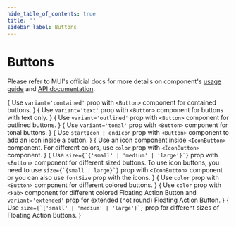```yaml
---
hide_table_of_contents: true
title: ''
sidebar_label: Buttons
---
```




<h1 className='!m-0'>Buttons</h1>

<div className='template-bg-color' />

Please refer to MUI's official docs for more details on component's [usage guide](https://mui.com/material-ui/react-button/) and [API documentation](https://mui.com/material-ui/react-button/#api).

<Grid container spacing={6}>
  <Grid item xs={12}>
    <CardSnippet
      title="Contained"
      code={SourceCodeButtonsContained}
    >
      {
        <Typography className='mbe-4'>
          Use <code>variant='contained'</code> prop with <code>&lt;Button&gt;</code> component for contained buttons.
        </Typography>
      }
      <ButtonsContained />
    </CardSnippet>
  </Grid>
  <Grid item xs={12}>
    <CardSnippet
      title="Text"
      code={SourceCodeButtonsText}
    >
      {
        <Typography className='mbe-4'>
          Use <code>variant='text'</code> prop with <code>&lt;Button&gt;</code> component for buttons with text only.
        </Typography>
      }
      <ButtonsText />
    </CardSnippet>
  </Grid>
  <Grid item xs={12}>
    <CardSnippet
      title="Outlined"
      code={SourceCodeButtonsOutlined}
    >
      {
        <Typography className='mbe-4'>
          Use <code>variant='outlined'</code> prop with <code>&lt;Button&gt;</code> component for outlined buttons.
        </Typography>
      }
      <ButtonsOutlined />
    </CardSnippet>
  </Grid>
  <Grid item xs={12}>
    <CardSnippet
      title="Tonal"
      code={SourceCodeButtonsTonal}
    >
      {
        <Typography className='mbe-4'>
          Use <code>variant='tonal'</code> prop with <code>&lt;Button&gt;</code> component for tonal buttons.
        </Typography>
      }
      <ButtonsTonal />
    </CardSnippet>
  </Grid>
  <Grid item xs={12} md={6}>
    <CardSnippet
      title="Buttons With Icon and Label"
      code={SourceCodeButtonsWithIconAndLabel}
    >
      {
        <Typography className='mbe-4'>
          Use <code>startIcon | endIcon</code> prop with <code>&lt;Button&gt;</code> component to add an icon inside a button.
        </Typography>
      }
      <ButtonsWithIconAndLabel />
    </CardSnippet>
  </Grid>
  <Grid item xs={12} md={6}>
    <CardSnippet
      title="Icon Buttons"
      code={SourceCodeButtonsIcons}
    >
      {
        <Typography className='mbe-4'>
          Use an icon component inside <code>&lt;IconButton&gt;</code> component. For different colors, use <code>color</code> prop with <code>&lt;IconButton&gt;</code> component.
        </Typography>
      }
      <ButtonsIcons />
    </CardSnippet>
  </Grid>
  <Grid item xs={12}>
    <CardSnippet
      title="Button Sizes"
      code={SourceCodeButtonsSizes}
    >
     {
       <Typography className='mbe-4'>
         Use <code>size={`{'small' | 'medium' | 'large'}`}</code> prop with <code>&lt;Button&gt;</code> component for different sized buttons. To use icon buttons, you need to use <code>size={`{small | large}`}</code> prop with <code>&lt;IconButton&gt;</code> component or you can also use <code>fontSize</code> prop with the icons.
        </Typography>
      }
      <ButtonsSizes />
    </CardSnippet>
  </Grid>
  <Grid item xs={12}>
    <CardSnippet
      title="Button Colors"
      code={SourceCodeButtonsColors}
    >
      {
        <Typography className='mbe-4'>
          Use <code>color</code> prop with <code>&lt;Button&gt;</code> component for different colored buttons.
        </Typography>
      }
      <ButtonsColors />
    </CardSnippet>
  </Grid>
  <Grid item xs={12}>
    <CardSnippet
      title="Customized Buttons"
      code={SourceCodeButtonsCustomized}
    >
     <ButtonsCustomized />
    </CardSnippet>
  </Grid>
  <Grid item xs={12}>
    <CardSnippet
      title="Floating Action Button"
      code={SourceCodeButtonsFab}
    >
      {
        <Typography className='mbe-4'>
          Use <code>color</code> prop with <code>&lt;Fab&gt;</code> component for different colored Floating Action
          Button and <code>variant='extended'</code> prop for extended (not round) Floating Action Button.
        </Typography>
      }
    <ButtonsFab />
    </CardSnippet>
  </Grid>
  <Grid item xs={12}>
    <CardSnippet
      title="Floating Action Button Sizes"
      code={SourceCodeButtonsFab}
    >
      {
        <Typography className='mbe-4'>
          Use <code>size={`{'small' | 'medium' | 'large'}`}</code> prop for different sizes of Floating Action Buttons.
        </Typography>
      }
      <ButtonsFabSizes />
    </CardSnippet>
  </Grid>
</Grid>
